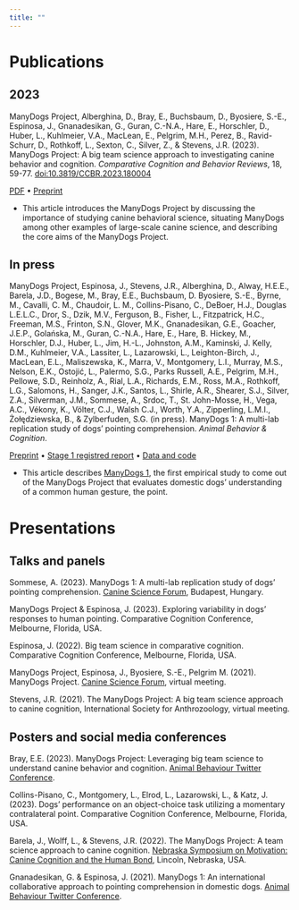 ```yaml
---
title: ""
---
```


# Publications

## 2023

ManyDogs Project, Alberghina, D., Bray, E., Buchsbaum, D., Byosiere, S.-E., Espinosa, J., Gnanadesikan, G., Guran, C.-N.A., Hare, E., Horschler, D., Huber, L., Kuhlmeier, V.A., MacLean, E., Pelgrim, M.H., Perez, B., Ravid-Schurr, D., Rothkoff, L., Sexton, C., Silver, Z., & Stevens, J.R. (2023). ManyDogs Project: A big team science approach to investigating canine behavior and cognition. _Comparative Cognition and Behavior Reviews_, 18, 59-77. 
[doi:10.3819/CCBR.2023.180004](https://doi.org/10.3819/CCBR.2023.180004)

[PDF](https://doi.org/10.3819/CCBR.2023.180004) • [Preprint](https://doi.org/10.31234/osf.io/j82uc)

* This article introduces the ManyDogs Project by discussing the importance of studying canine behavioral science, situating ManyDogs among other examples of large-scale canine science, and describing the core aims of the ManyDogs Project.

## In press

ManyDogs Project, Espinosa, J., Stevens, J.R., Alberghina, D., Alway, H.E.E., Barela, J.D., Bogese, M., Bray, E.E., Buchsbaum, D. Byosiere, S.-E., Byrne, M., Cavalli, C. M., Chaudoir, L. M., Collins-Pisano, C., DeBoer, H.J., Douglas L.E.L.C., Dror, S., Dzik, M.V., Ferguson, B., Fisher, L., Fitzpatrick, H.C., Freeman, M.S., Frinton, S.N., Glover, M.K., Gnanadesikan, G.E., Goacher, J.E.P., Golańska, M., Guran, C.-N.A., Hare, E., Hare, B. Hickey, M., Horschler, D.J., Huber, L., Jim, H.-L., Johnston, A.M., Kaminski, J. Kelly, D.M., Kuhlmeier, V.A., Lassiter, L., Lazarowski, L., Leighton-Birch, J., MacLean, E.L., Maliszewska, K., Marra, V., Montgomery, L.I., Murray, M.S., Nelson, E.K., Ostojić, L., Palermo, S.G., Parks Russell, A.E., Pelgrim, M.H., Pellowe, S.D., Reinholz, A., Rial, L.A., Richards, E.M., Ross, M.A., Rothkoff, L.G., Salomons, H., Sanger, J.K., Santos, L., Shirle, A.R., Shearer, S.J., Silver, Z.A., Silverman, J.M., Sommese, A., Srdoc, T., St. John-Mosse, H., Vega, A.C., Vékony, K., Völter, C.J., Walsh C.J., Worth, Y.A., Zipperling, L.M.I., Żołędziewska, B., & Zylberfuden, S.G. (in press). ManyDogs 1: A multi-lab replication study of dogs’ pointing comprehension. _Animal Behavior & Cognition_. 

[Preprint](https://doi.org/10.31234/osf.io/4kncr) • [Stage 1 registred report](https://doi.org/10.31234/osf.io/f86jq) • [Data and code](https://osf.io/9r5xf/)

* This article describes [ManyDogs 1](manydogs1.html), the first empirical study to come out of the ManyDogs Project that evaluates domestic dogs’ understanding of a common human gesture, the point.


# Presentations

## Talks and panels

Sommese, A. (2023). ManyDogs 1: A multi-lab replication study of dogs' pointing comprehension. [Canine Science Forum](https://csf2023.elte.hu/), Budapest, Hungary.

ManyDogs Project & Espinosa, J. (2023). Exploring variability in dogs’ responses to human pointing. Comparative Cognition Conference, Melbourne, Florida, USA.

Espinosa, J. (2022). Big team science in comparative cognition. Comparative Cognition Conference, Melbourne, Florida, USA.

ManyDogs Project, Espinosa, J., Byosiere, S.-E., Pelgrim M. (2021). ManyDogs Project. [Canine Science Forum](https://csf2021.psianimal.pt/), virtual meeting.

Stevens, J.R. (2021). The ManyDogs Project: A big team science approach to canine cognition, International Society for Anthrozoology, virtual meeting.


## Posters and social media conferences

Bray, E.E. (2023). ManyDogs Project: Leveraging big team science to understand canine behavior and cognition. [Animal Behaviour Twitter Conference](https://twitter.com/search?q=%23AnimBehav2023&src=typed_query&f=top).

Collins-Pisano, C., Montgomery, L., Elrod, L., Lazarowski, L., & Katz, J. (2023).  Dogs’ performance on an object-choice task utilizing a momentary contralateral point. Comparative Cognition Conference, Melbourne, Florida, USA.

Barela, J., Wolff, L., & Stevens, J.R. (2022). The ManyDogs Project: A team science approach to canine cognition. [Nebraska Symposium on Motivation: Canine Cognition and the Human Bond](https://psychology.unl.edu/symposium/recent-symposia/#sym2022), Lincoln, Nebraska, USA.

Gnanadesikan, G. & Espinosa, J. (2021). ManyDogs 1: An international collaborative approach to pointing comprehension in domestic dogs. [Animal Behaviour Twitter Conference](https://twitter.com/search?q=%23AnimBehav2021&src=typed_query&f=top).

